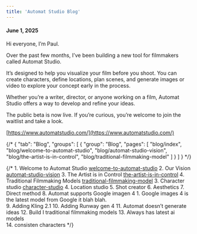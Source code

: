 ```yaml
---
title: 'Automat Studio Blog'
---
```


#### June 1, 2025

Hi everyone, I’m Paul.

Over the past few months, I’ve been building a new tool for filmmakers called Automat Studio.

It’s designed to help you visualize your film before you shoot. You can create characters, define locations, plan scenes, and generate images or video to explore your concept early in the process.

Whether you’re a writer, director, or anyone working on a film, Automat Studio offers a way to develop and refine your ideas.

The public beta is now live. If you’re curious, you’re welcome to join the waitlist and take a look.

[https://www.automatstudio.com/](https://www.automatstudio.com/)

{/* {
    "tab": "Blog",
    "groups": [
        {
        "group": "Blog",
        "pages": [
            "blog/index",
            "blog/welcome-to-automat-studio",
            "blog/automat-studio-vision",
            "blog/the-artist-is-in-control",
            "blog/traditional-filmmaking-model"
        ]
        }
    ]
} */}

{/* 1. Welcome to Automat Studio [welcome-to-automat-studio](/blog/welcome-to-automat-studio)
2. Our Vision [automat-studio-vision](/blog/automat-studio-vision)
3. The Artist is in Control [the-artist-is-in-control](/blog/the-artist-is-in-control)
4. Traditional Filmmaking Models [traditional-filmmaking-model](/blog/traditional-filmmaking-model)
3. Character studio [character-studio](/blog/character-studio)
4. Location studio
5. Shot creator 
6. Aesthetics
7. Direct method
8. Automat supports  Google imagen 4
    1. Google images 4 is the latest model from Google it blah blah.  
9. Adding Kling 2.1
10. Adding Runway gen 4
11. Automat doesn’t generate ideas
12. Build I traditional filmmaking models
13. Always has latest ai models  
14. consisten characters */}
